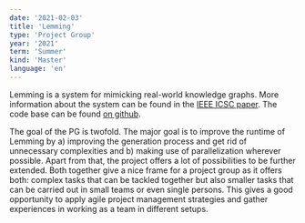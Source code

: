```yaml
---
date: '2021-02-03'
title: 'Lemming'
type: 'Project Group'
year: '2021'
term: 'Summer'
kind: 'Master'
language: 'en'
---
```


Lemming is a system for mimicking real-world knowledge graphs. More information about the system can be found in the [IEEE ICSC paper](https://papers.dice-research.org/2021/ICSC2021_Lemming/Lemming_public.pdf). The code base can be found [on github](https://github.com/dice-group/Lemming).

The goal of the PG is twofold. The major goal is to improve the runtime of Lemming by a) improving the generation process and get rid of unnecessary complexities and b) making use of parallelization wherever possible. Apart from that, the project offers a lot of possibilities to be further extended. Both together give a nice frame for a project group as it offers both: complex tasks that can be tackled together but also smaller tasks that can be carried out in small teams or even single persons. This gives a good opportunity to apply agile project management strategies and gather experiences in working as a team in different setups.

